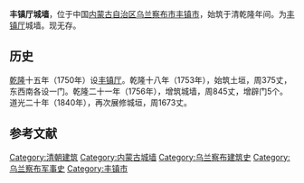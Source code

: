 '''丰镇厅城墙'''，位于中国[[内蒙古自治区|内蒙古自治区]][[乌兰察布市|乌兰察布市]][[丰镇市|丰镇市]]，始筑于清乾隆年间。为[[丰镇厅|丰镇厅]]城墙。现无存。

== 历史 ==

[[乾隆|乾隆]]十五年（1750年）设[[丰镇厅|丰镇厅]]。乾隆十八年（1753年），始筑土垣，周375丈，东西南各设一门。乾隆二十一年（1756年），增筑城墙，周845丈，增辟门5个。道光二十年（1840年），再次展修城垣，周1673丈。

==参考文献==
{{reflist}}

[[Category:清朝建筑|Category:清朝建筑]]
[[Category:内蒙古城墙|Category:内蒙古城墙]]
[[Category:乌兰察布建筑史|Category:乌兰察布建筑史]]
[[Category:乌兰察布军事史|Category:乌兰察布军事史]]
[[Category:丰镇市|Category:丰镇市]]